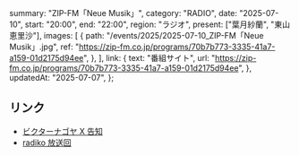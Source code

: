   summary: "ZIP-FM「Neue Musik」",
  category: "RADIO",
  date: "2025-07-10",
  start: "20:00",
  end: "22:00",
  region: "ラジオ",
  present: ["葉月紗蘭", "東山恵里沙"],
  images: [
    {
      path: "/events/2025/2025-07-10_ZIP-FM「Neue Musik」.jpg",
      ref: "https://zip-fm.co.jp/programs/70b7b773-3335-41a7-a159-01d2175d94ee",
    },
  ],
  link: {
    text: "番組サイト",
    url: "https://zip-fm.co.jp/programs/70b7b773-3335-41a7-a159-01d2175d94ee",
  },
  updatedAt: "2025-07-07",
};

## リンク

- [ビクターナゴヤ X 告知](https://x.com/victor_nagoya/status/1941995578285543430)
- [radiko 放送回](https://radiko.jp/share/?sid=ZIP-FM&t=20250710200000)
